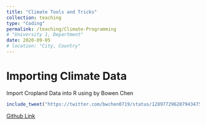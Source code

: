 ```yaml
---
title: "Climate Tools and Tricks"
collection: teaching
type: "Coding"
permalink: /teaching/Climate-Programming
# "University 1, Department"
date: 2020-09-05
# location: "City, Country"
---
```



# Importing Climate Data

Import Cropland Data into R using **\texttt{CropScapeR}** by Bowen Chen

```r
include_tweet("https://twitter.com/bwchen0719/status/1289772962879434754?s=20")
```
[Github Link](https://github.com/cbw1243/CropScapeR)